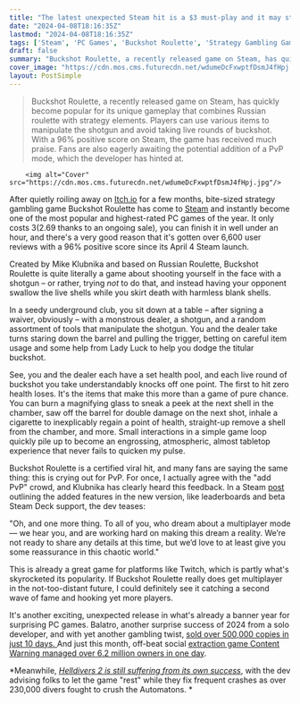```yaml
---
title: "The latest unexpected Steam hit is a $3 must-play and it may still hit greater heights after nearly 7,000 glowing reviews as the dev looks to add multiplayer"
date: "2024-04-08T18:16:35Z"
lastmod: "2024-04-08T18:16:35Z"
tags: ['Steam', 'PC Games', 'Buckshot Roulette', 'Strategy Gambling Game', 'Russian Roulette', 'PvP', 'Twitch', 'Balatro', 'Content Warning', 'Helldivers 2']
draft: false
summary: "Buckshot Roulette, a recently released game on Steam, has quickly become popular for its unique gameplay that combines Russian roulette with strategy elements. Players can use various items to manipulate the shotgun and avoid taking live rounds of buckshot. With a 96% positive score on Steam, the game has received much praise. Fans are also eagerly awaiting the potential addition of a PvP mode, which the developer has hinted at."
cover_image: "https://cdn.mos.cms.futurecdn.net/wdumeDcFxwptfDsmJ4fHpj.jpg" 
layout: PostSimple
---
```

> Buckshot Roulette, a recently released game on Steam, has quickly become popular for its unique gameplay that combines Russian roulette with strategy elements. Players can use various items to manipulate the shotgun and avoid taking live rounds of buckshot. With a 96% positive score on Steam, the game has received much praise. Fans are also eagerly awaiting the potential addition of a PvP mode, which the developer has hinted at.


        <img alt="Cover" src="https://cdn.mos.cms.futurecdn.net/wdumeDcFxwptfDsmJ4fHpj.jpg"/>
        
After quietly roiling away on [<u>Itch.io</u>](http://itch.io/) for a few months, bite-sized strategy gambling game Buckshot Roulette has come to [<u>Steam</u>](https://store.steampowered.com/app/2835570/Buckshot_Roulette/) and instantly become one of the most popular and highest-rated PC games of the year. It only costs $3 ($2.69 thanks to an ongoing sale), you can finish it in well under an hour, and there's a very good reason that it's gotten over 6,600 user reviews with a 96% positive score since its April 4 Steam launch. 

Created by Mike Klubnika and based on Russian Roulette, Buckshot Roulette is quite literally a game about shooting yourself in the face with a shotgun – or rather, trying *not* to do that, and instead having your opponent swallow the live shells while you skirt death with harmless blank shells. 

In a seedy underground club, you sit down at a table – after signing a waiver, obviously – with a monstrous dealer, a shotgun, and a random assortment of tools that manipulate the shotgun. You and the dealer take turns staring down the barrel and pulling the trigger, betting on careful item usage and some help from Lady Luck to help you dodge the titular buckshot. 

See, you and the dealer each have a set health pool, and each live round of buckshot you take understandably knocks off one point. The first to hit zero health loses. It's the items that make this more than a game of pure chance. You can burn a magnifying glass to sneak a peek at the next shell in the chamber, saw off the barrel for double damage on the next shot, inhale a cigarette to inexplicably regain a point of health, straight-up remove a shell from the chamber, and more. Small interactions in a simple game loop quickly pile up to become an engrossing, atmospheric, almost tabletop experience that never fails to quicken my pulse. 



Buckshot Roulette is a certified viral hit, and many fans are saying the same thing: this is crying out for PvP. For once, I actually agree with the "add PvP" crowd, and Klubnika has clearly heard this feedback. In a Steam [<u>post</u>](https://store.steampowered.com/news/app/2835570/view/4168718495664315446) outlining the added features in the new version, like leaderboards and beta Steam Deck support, the dev teases: 

"Oh, and one more thing. To all of you, who dream about a multiplayer mode — we hear you, and are working hard on making this dream a reality. We’re not ready to share any details at this time, but we’d love to at least give you some reassurance in this chaotic world."

This is already a great game for platforms like Twitch, which is partly what's skyrocketed its popularity. If Buckshot Roulette really does get multiplayer in the not-too-distant future, I could definitely see it catching a second wave of fame and hooking yet more players. 

It's another exciting, unexpected release in what's already a banner year for surprising PC games. Balatro, another surprise success of 2024 from a solo developer, and with yet another gambling twist, [<u>sold over 500,000 copies in just 10 days. </u>](https://www.gamesradar.com/balatro-the-surprise-smash-hit-success-of-2024-from-a-solo-developer-has-sold-over-500000-copies-in-just-10-days/)And just this month, off-beat social [<u>extraction game Content Warning managed over 6.2 million owners in one day</u>](https://www.gamesradar.com/a-24-hour-free-giveaway-sent-steams-new-viral-co-op-mega-hit-to-the-moon-with-62-million-owners-after-its-first-day/).

*Meanwhile, *[<u><em>Helldivers 2 is still suffering from its own success</em></u>](https://www.gamesradar.com/helldivers-2-dev-recommends-letting-the-game-rest-to-fix-frequent-crashes-as-over-230000-divers-fight-to-squash-the-automatons-this-weekend/)*, with the dev advising folks to let the game "rest" while they fix frequent crashes as over 230,000 divers fought to crush the Automatons. *
        